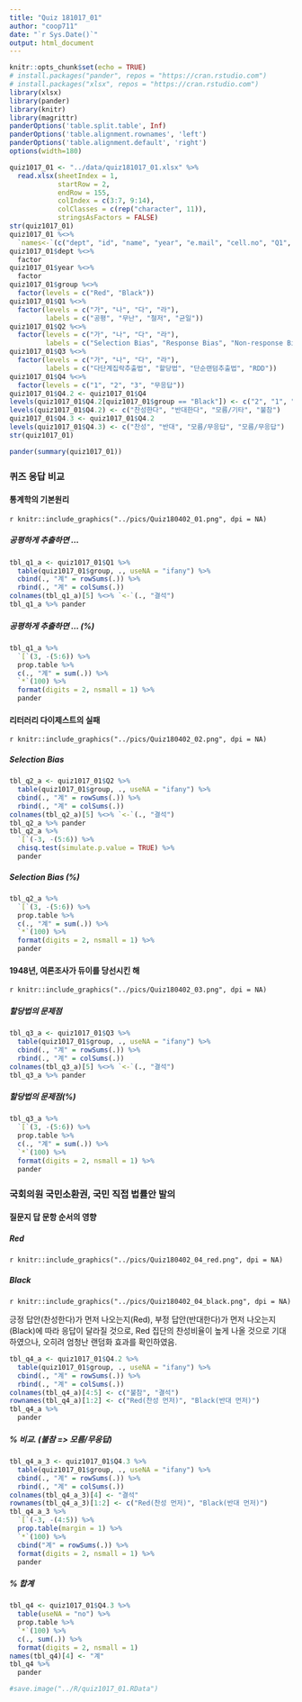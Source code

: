 ```yaml
---
title: "Quiz 181017_01"
author: "coop711"
date: "`r Sys.Date()`"
output: html_document
---
```


```r
knitr::opts_chunk$set(echo = TRUE)
# install.packages("pander", repos = "https://cran.rstudio.com")
# install.packages("xlsx", repos = "https://cran.rstudio.com")
library(xlsx)
library(pander)
library(knitr)
library(magrittr)
panderOptions('table.split.table', Inf)
panderOptions('table.alignment.rownames', 'left')
panderOptions('table.alignment.default', 'right')
options(width=180)
```

```r
quiz1017_01 <- "../data/quiz181017_01.xlsx" %>%
  read.xlsx(sheetIndex = 1, 
            startRow = 2, 
            endRow = 155, 
            colIndex = c(3:7, 9:14), 
            colClasses = c(rep("character", 11)), 
            stringsAsFactors = FALSE)
str(quiz1017_01)
quiz1017_01 %<>%
  `names<-`(c("dept", "id", "name", "year", "e.mail", "cell.no", "Q1", "Q2", "Q3", "Q4", "group"))
quiz1017_01$dept %<>% 
  factor
quiz1017_01$year %<>%
  factor
quiz1017_01$group %<>% 
  factor(levels = c("Red", "Black"))
quiz1017_01$Q1 %<>%
  factor(levels = c("가", "나", "다", "라"), 
         labels = c("공평", "무난", "철저", "균일"))
quiz1017_01$Q2 %<>% 
  factor(levels = c("가", "나", "다", "라"), 
         labels = c("Selection Bias", "Response Bias", "Non-response Bias", "Panel Bias"))
quiz1017_01$Q3 %<>% 
  factor(levels = c("가", "나", "다", "라"), 
         labels = c("다단계집락추출법", "할당법", "단순랜덤추출법", "RDD"))
quiz1017_01$Q4 %<>%
  factor(levels = c("1", "2", "3", "무응답"))
quiz1017_01$Q4.2 <- quiz1017_01$Q4
levels(quiz1017_01$Q4.2[quiz1017_01$group == "Black"]) <- c("2", "1", "3", "무응답")
levels(quiz1017_01$Q4.2) <- c("찬성한다", "반대한다", "모름/기타", "불참")
quiz1017_01$Q4.3 <- quiz1017_01$Q4.2
levels(quiz1017_01$Q4.3) <- c("찬성", "반대", "모름/무응답", "모름/무응답")
str(quiz1017_01)
```

```r
pander(summary(quiz1017_01))
```

### 퀴즈 응답 비교

#### 통계학의 기본원리

`r knitr::include_graphics("../pics/Quiz180402_01.png", dpi = NA)`

##### 공평하게 추출하면 ...

```r
tbl_q1_a <- quiz1017_01$Q1 %>% 
  table(quiz1017_01$group, ., useNA = "ifany") %>%
  cbind(., "계" = rowSums(.)) %>%
  rbind(., "계" = colSums(.))
colnames(tbl_q1_a)[5] %<>% `<-`(., "결석")
tbl_q1_a %>% pander 
```

##### 공평하게 추출하면 ... (%)

```r
tbl_q1_a %>% 
  `[`(3, -(5:6)) %>%
  prop.table %>% 
  c(., "계" = sum(.)) %>%
  `*`(100) %>%
  format(digits = 2, nsmall = 1) %>%
  pander
```

#### 리터러리 다이제스트의 실패

`r knitr::include_graphics("../pics/Quiz180402_02.png", dpi = NA)`

##### Selection Bias

```r
tbl_q2_a <- quiz1017_01$Q2 %>% 
  table(quiz1017_01$group, ., useNA = "ifany") %>%
  cbind(., "계" = rowSums(.)) %>%
  rbind(., "계" = colSums(.))
colnames(tbl_q2_a)[5] %<>% `<-`(., "결석")
tbl_q2_a %>% pander 
tbl_q2_a %>% 
  `[`(-3, -(5:6)) %>%
  chisq.test(simulate.p.value = TRUE) %>%
  pander
```

##### Selection Bias (%)

```r
tbl_q2_a %>% 
  `[`(3, -(5:6)) %>%
  prop.table %>% 
  c(., "계" = sum(.)) %>%
  `*`(100) %>%
  format(digits = 2, nsmall = 1) %>%
  pander
```

#### 1948년, 여론조사가 듀이를 당선시킨 해

`r knitr::include_graphics("../pics/Quiz180402_03.png", dpi = NA)`

##### 할당법의 문제점

```r
tbl_q3_a <- quiz1017_01$Q3 %>% 
  table(quiz1017_01$group, ., useNA = "ifany") %>%
  cbind(., "계" = rowSums(.)) %>%
  rbind(., "계" = colSums(.))
colnames(tbl_q3_a)[5] %<>% `<-`(., "결석")
tbl_q3_a %>% pander 
```

##### 할당법의 문제점(%)

```r
tbl_q3_a %>% 
  `[`(3, -(5:6)) %>%
  prop.table %>% 
  c(., "계" = sum(.)) %>%
  `*`(100) %>%
  format(digits = 2, nsmall = 1) %>%
  pander
```

### 국회의원 국민소환권, 국민 직접 법률안 발의

#### 질문지 답 문항 순서의 영향

##### Red 

`r knitr::include_graphics("../pics/Quiz180402_04_red.png", dpi = NA)`

##### Black

`r knitr::include_graphics("../pics/Quiz180402_04_black.png", dpi = NA)`

긍정 답안(찬성한다)가 먼저 나오는지(Red), 부정 답안(반대한다)가 먼저 나오는지(Black)에 따라 응답이 달라질 것으로, Red 집단의 찬성비율이 높게 나올 것으로 기대하였으나, 오히려 엄청난 랜덤화 효과를 확인하였음.

```r
tbl_q4_a <- quiz1017_01$Q4.2 %>%
  table(quiz1017_01$group, ., useNA = "ifany") %>%
  cbind(., "계" = rowSums(.)) %>%
  rbind(., "계" = colSums(.))
colnames(tbl_q4_a)[4:5] <- c("불참", "결석")
rownames(tbl_q4_a)[1:2] <- c("Red(찬성 먼저)", "Black(반대 먼저)")
tbl_q4_a %>% 
  pander
```

##### % 비교.  (불참 => 모름/무응답)

```r
tbl_q4_a_3 <- quiz1017_01$Q4.3 %>%
  table(quiz1017_01$group, ., useNA = "ifany") %>%
  cbind(., "계" = rowSums(.)) %>%
  rbind(., "계" = colSums(.))
colnames(tbl_q4_a_3)[4] <- "결석"
rownames(tbl_q4_a_3)[1:2] <- c("Red(찬성 먼저)", "Black(반대 먼저)")
tbl_q4_a_3 %>% 
  `[`(-3, -(4:5)) %>%
  prop.table(margin = 1) %>%
  `*`(100) %>%
  cbind("계" = rowSums(.)) %>%
  format(digits = 2, nsmall = 1) %>%
  pander
```

##### % 합계

```r
tbl_q4 <- quiz1017_01$Q4.3 %>%
  table(useNA = "no") %>%
  prop.table %>%
  `*`(100) %>%
  c(., sum(.)) %>%
  format(digits = 2, nsmall = 1)
names(tbl_q4)[4] <- "계"
tbl_q4 %>%
  pander
```

```r
#save.image("../R/quiz1017_01.RData")
```